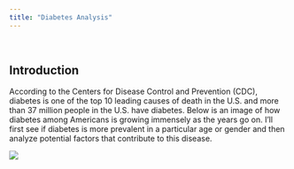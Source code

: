 ```yaml
---
title: "Diabetes Analysis"
---
```



 

## Introduction

According to the Centers for Disease Control and Prevention (CDC), diabetes is one of the top 10 leading causes of death in the U.S. and more than 37 million people in the U.S. have diabetes. Below is an image of how diabetes among Americans is growing immensely as the years go on. I'll first see if diabetes is more prevalent in a particular age or gender and then analyze potential factors that contribute to this disease.

![](map-d.PNG){fig-align="center"}

 

